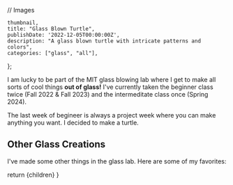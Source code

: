 // Images


    thumbnail,
    title: "Glass Blown Turtle",
    publishDate: '2022-12-05T00:00:00Z',
    description: "A glass blown turtle with intricate patterns and colors",
    categories: ["glass", "all"],
};

I am lucky to be part of the MIT glass blowing lab where I get to make all sorts of cool things **out of glass!** I've currently taken the beginner class twice (Fall 2022 & Fall 2023) and the intermeditate class once (Spring 2024). 

The last week of begineer is always a project week where you can make anything you want. I decided to make a turtle.

<ProjectImage src={thumbnail} alt="Glassblown turtle" />

## Other Glass Creations

I've made some other things in the glass lab. Here are some of my favorites:

<ProjectImage src={irishPaperWeight} alt="A paperweight with the Irish flag colors" />

<ProjectImage src={ornament} alt="An ornament" />

<ProjectImage src={pineappleCup} alt="A cup circled with bubbles with a blue lip wrap" />

<ProjectImage src={pumpkin} alt="My basic attempt at making a glass pumpkin" />

<ProjectImage src={ruffleBowl} alt="A ruffle bowl with a blue lip wrap" />
 
  return <ProjectLayout metadata={metadata}>{children}</ProjectLayout>
}